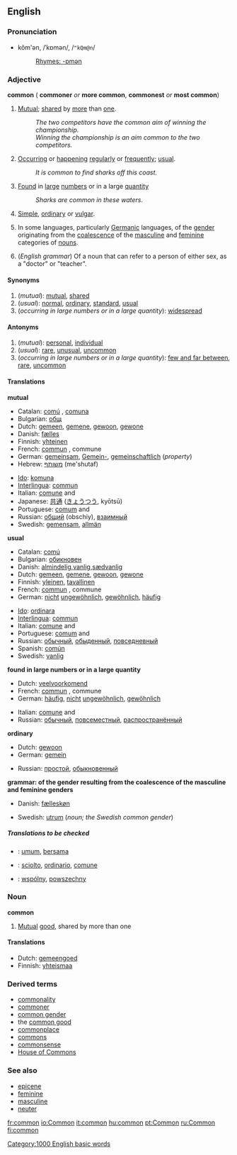 ==English==

{{rank|town|dark|ye|438|common|subject|can't|ready}}

===Pronunciation===
*kŏm'ən, /ˈkɒmən/, /<tt>"kQm@n</tt>/
*:[[Rhymes:English:-ɒmən|Rhymes: -ɒmən]]

===Adjective===
'''common''' ({{compar}} '''commoner''' ''or'' '''more common''', {{superl}} '''commonest''' ''or'' '''most common''')

#[[Mutual]]; [[share]]d by [[more]] than [[one]].
#:''The two competitors have the common aim of winning the championship.''
#:''Winning the championship is an aim common to the two competitors.''
#[[Occur]]ring or [[happen]]ing [[regularly]] or [[frequently]]; [[usual]].
#:''It is common to find sharks off this coast.''
#[[Found]] in [[large]] [[number]]s or in a large [[quantity]]
#:''Sharks are common in these waters.''
#[[Simple]], [[ordinary]] or [[vulgar]].
# {{grammar}} In some languages, particularly [[Germanic]] languages, of the [[gender]] originating from the [[coalescence]] of the [[masculine]] and [[feminine]] categories of [[noun]]s.
#(''English grammar'') Of a noun that can refer to a person of either sex, as a "doctor" or "teacher".

====Synonyms====
#(''mutual''): [[mutual]], [[shared]]
#(''usual''): [[normal]], [[ordinary]], [[standard]], [[usual]]
#(''occurring in large numbers or in a large quantity''): [[widespread]]

====Antonyms====
#(''mutual''): [[personal]], [[individual]]
#(''usual''): [[rare]], [[unusual]], [[uncommon]]
#(''occurring in large numbers or in a large quantity''): [[few and far between]], [[rare]], [[uncommon]]

====Translations====
'''mutual'''
{{top}}
*Catalan: [[comú]] {{m}}, [[comuna]] {{f}}
*Bulgarian: [[общ]] {{m}}
*Dutch: [[gemeen]], [[gemene]], [[gewoon]], [[gewone]]
*Danish: [[fælles]]
*Finnish: [[yhteinen]]
*French: [[commun#French|commun]] {{m}}, commune {{f}}
*German: [[gemeinsam]], [[Gemein-]], [[gemeinschaftlich]] (''property'')
*Hebrew: [[משותף]] (me'shutaf)
{{mid}}
*[[Ido]]: [[komuna]]
*[[Interlingua]]: [[commun#Interlingua|commun]]
*Italian: [[comune]] {{m}} and {{f}}
*Japanese: [[共通]] ([[きょうつう]], kyōtsū)
*Portuguese: [[comum]] {{m}} and {{f}}
*Russian: [[общий]] (obschiy), [[взаимный]]
*Swedish: [[gemensam]], [[allmän]]
{{bottom}}

'''usual'''
{{top}}
*Catalan: [[comú]] {{m}}
*Bulgarian: [[обикновен]] {{m}}
*Danish: [[almindelig]],[[vanlig]],[[sædvanlig]]
*Dutch: [[gemeen]], [[gemene]], [[gewoon]], [[gewone]]
*Finnish: [[yleinen]], [[tavallinen]]
*French: [[commun]] {{m}}, commune {{f}}
*German: [[nicht]] [[ungewöhnlich]], [[gewöhnlich]], [[häufig]]
{{mid}}
*[[Ido]]: [[ordinara]]
*[[Interlingua]]: [[commun#Interlingua|commun]]
*Italian: [[comune]] {{m}} and {{f}}
*Portuguese: [[comum]] {{m}} and {{f}}
*Russian: [[обычный]], [[обыденный]], [[повседневный]]
*Spanish: [[común]]
*Swedish: [[vanlig]]
{{bottom}}

'''found in large numbers or in a large quantity'''
{{top}}
*Dutch: [[veelvoorkomend]]
*French: [[commun#French|commun]] {{m}}, commune {{f}}
*German: [[häufig]], [[nicht]] [[ungewöhnlich]], [[gewöhnlich]]
{{mid}}
*Italian: [[comune]] {{m}} and {{f}}
*Russian: [[обычный]], [[повсеместный]], [[распространённый]]
{{bottom}}

'''ordinary'''
{{top}}
*Dutch: [[gewoon]]
*German: [[gemein]]
{{mid}}
*Russian: [[простой]], [[обыкновенный]]
{{bottom}}

'''grammar: of the gender resulting from the coalescence of the masculine and feminine genders'''
{{top}}
*Danish: [[fælleskøn]]
{{mid}}
*Swedish: [[utrum]] (''noun; the Swedish common gender'')
{{bottom}}

=====Translations to be checked=====
<!--Remove this section once all of the translations below have been moved into the tables above.-->
{{checktrans}}

*{{ttbc|Indonesian}}: [[umum]], [[sama|bersama]]
*{{ttbc|Italian}}: [[sciolto]], [[ordinario]], [[comune]]
*{{ttbc|Polish}}: [[wspólny]], [[powszechny]]

===Noun===
'''common'''

#[[Mutual]] [[good]], shared by more than one

====Translations====
*Dutch: [[gemeengoed]] {{n}}
*Finnish: [[yhteismaa]]

===Derived terms===
*[[commonality]]
*[[commoner]]
*[[common gender]]
*the [[common good]]
*[[commonplace]]
*[[commons]]
*[[commonsense]]
*[[House of Commons]]

===See also===
*[[epicene]]
*[[feminine]]
*[[masculine]]
*[[neuter]]

[[Category:1000 English basic words]]

[[fr:common]]
[[io:Common]]
[[it:common]]
[[hu:common]]
[[pt:Common]]
[[ru:Common]]
[[fi:common]]